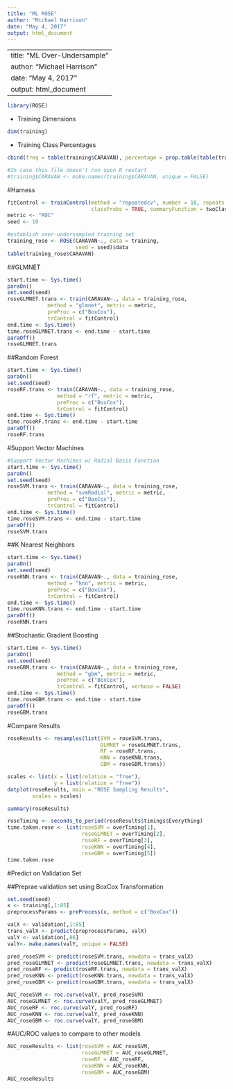 ```yaml
---
title: "ML ROSE"
author: "Michael Harrison"
date: "May 4, 2017"
output: html_document
---
```

---
title: "ML Over-Undersample"
author: "Michael Harrison"
date: "May 4, 2017"
output: html_document
---

```r
library(ROSE)
```
- Training Dimensions
```r
dim(training)
```
- Training Class Percentages
```r
cbind(freq = table(training$CARAVAN), percentage = prop.table(table(training$CARAVAN))*100)
```


```r
#In case this file doesn't run upon R restart
#training$CARAVAN <- make.names(training$CARAVAN, unique = FALSE)
```

#Harness
```r
fitControl <- trainControl(method = "repeatedcv", number = 10, repeats = 3,
                           classProbs = TRUE, summaryFunction = twoClassSummary)
metric <- "ROC"
seed <- 10
```

```r
#establish over-undersampled training set
training_rose <- ROSE(CARAVAN~., data = training,
                      seed = seed)$data
table(training_rose$CARAVAN)
```

##GLMNET
```r
start.time <- Sys.time()
paraOn()
set.seed(seed)
roseGLMNET.trans <- train(CARAVAN~., data = training_rose, 
             method = "glmnet", metric = metric,
             preProc = c("BoxCox"),
             trControl = fitControl)
end.time <- Sys.time()
time.roseGLMNET.trans <- end.time - start.time
paraOff()
roseGLMNET.trans
```

##Random Forest
```r
start.time <- Sys.time()
paraOn()
set.seed(seed)
roseRF.trans <- train(CARAVAN~., data = training_rose,
                method = "rf", metric = metric,
                preProc = c("BoxCox"),
                trControl = fitControl)
end.time <- Sys.time()
time.roseRF.trans <- end.time - start.time
paraOff()
roseRF.trans
```


#Support Vector Machines
```r
#Support Vector Machines w/ Radial Basis Function
start.time <- Sys.time()
paraOn()
set.seed(seed)
roseSVM.trans <- train(CARAVAN~., data = training_rose, 
             method = "svmRadial", metric = metric,
             preProc = c("BoxCox"),
             trControl = fitControl)
end.time <- Sys.time()
time.roseSVM.trans <- end.time - start.time
paraOff()
roseSVM.trans
```


##K Nearest Neighbors
```r
start.time <- Sys.time()
paraOn()
set.seed(seed)
roseKNN.trans <- train(CARAVAN~., data = training_rose, 
             method = "knn", metric = metric,
             preProc = c("BoxCox"),
             trControl = fitControl)
end.time <- Sys.time()
time.roseKNN.trans <- end.time - start.time
paraOff()
roseKNN.trans
```


##Stochastic Gradient Boosting
```r
start.time <- Sys.time()
paraOn()
set.seed(seed)
roseGBM.trans <- train(CARAVAN~., data = training_rose,
                method = "gbm", metric = metric,
                preProc = c("BoxCox"),
                trControl = fitControl, verbose = FALSE)
end.time <- Sys.time()
time.roseGBM.trans <- end.time - start.time
paraOff()
roseGBM.trans
```
 
#Compare Results
```r
roseResults <- resamples(list(SVM = roseSVM.trans,
                              GLMNET = roseGLMNET.trans,
                              RF = roseRF.trans,
                              KNN = roseKNN.trans,
                              GBM = roseGBM.trans))
```

```r
scales <- list(x = list(relation = "free"),
               y = list(relation = "free"))
dotplot(roseResults, main = "ROSE Sampling Results", 
        scales = scales)
```

```r
summary(roseResults)
```

```r
roseTiming <- seconds_to_period(roseResults$timings$Everything)
time.taken.rose <- list(roseSVM = overTiming[1],
                        roseGLMNET = overTiming[2],
                        roseRF = overTiming[3],
                        roseKNN = overTiming[4],
                        roseGBM = overTiming[5])
time.taken.rose
```


#Predict on Validation Set

##Preprae validation set using BoxCox Transformation

```r
set.seed(seed)
x <- training[,1:85]
preprocessParams <- preProcess(x, method = c("BoxCox"))

valX <- validation[,1:85]
trans_valX <- predict(preprocessParams, valX)
valY <- validation[,86]
valY<- make.names(valY, unique = FALSE)
```


```r
pred_roseSVM <- predict(roseSVM.trans, newdata = trans_valX)
pred_roseGLMNET <- predict(roseGLMNET.trans, newdata = trans_valX)
pred_roseRF <- predict(roseRF.trans, newdata = trans_valX)
pred_roseKNN <- predict(roseKNN.trans, newdata = trans_valX)
pred_roseGBM <- predict(roseGBM.trans, newdata = trans_valX)

AUC_roseSVM <- roc.curve(valY, pred_roseSVM)
AUC_roseGLMNET <- roc.curve(valY, pred_roseGLMNET)
AUC_roseRF <- roc.curve(valY, pred_roseRF)
AUC_roseKNN <- roc.curve(valY, pred_roseKNN)
AUC_roseGBM <- roc.curve(valY, pred_roseGBM)
```

#AUC/ROC values to compare to other models
```r
AUC_roseResults <- list(roseSVM = AUC_roseSVM,
                        roseGLMNET = AUC_roseGLMNET,
                        roseRF = AUC_roseRF,
                        roseKNN = AUC_roseKNN,
                        roseGBM = AUC_roseGBM)
AUC_roseResults
```

